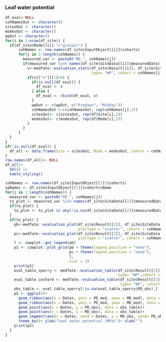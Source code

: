 
### Leaf water potential

```r
df_eval<-NULL
cohNamesOut <- character()
sitesOut <- character()
modesOut <- character()
wpOut <- character()
for(i in 1:nrow(df_site)) {
  if(df_site$Mode[[i]] !="granier") {
      cohNames <- row.names(df_site$InputObject[[i]]$cohorts)
      for(j in 1:length(cohNames)) {
        measured_var <- paste0("MD_", cohNames[j])
        if(measured_var %in% names(df_site$SiteData[[i]]$measuredData)) {
          v<-medfate::evaluation_stats(df_site$Result[[i]], df_site$SiteData[[i]]$measuredData,
                                       type= "WP", cohort = cohNames[j])
          if(v[["n"]][1]>0) {
            if(is.null(df_eval)) {
              df_eval <- v
            } else {
              df_eval <- rbind(df_eval, v)
            }
            wpOut <- c(wpOut, c("Predawn", "Midday"))
            cohNamesOut <-c(cohNamesOut, rep(cohNames[j],2))
            sitesOut<- c(sitesOut, rep(df$Site[i],2))
            modesOut<- c(modesOut, rep(df$Mode[i],2))
          }
        }
      }
  }
}
if(!is.null(df_eval)) {
  df_all <- data.frame(Site = sitesOut, Mode = modesOut, Cohort = cohNamesOut, WP = wpOut, df_eval)
}
row.names(df_all)<- NULL
df_all|>
  kbl() |>
  kable_styling()
```


```r
cohNames <- row.names(df_site$InputObject[[1]]$cohorts)
spNames <- df_site$InputObject[[1]]$cohorts$Name
for(j in 1:length(cohNames)) {
  measured_var <- paste0("PD_", cohNames[j])
  to_plot <- measured_var %in% names(df_site$SiteData[[2]]$measuredData)
  if(to_plot) {
    to_plot <- to_plot && any(!is.na(df_site$SiteData[[2]]$measuredData[[measured_var]]))
  }
  if(to_plot) {
    pb<-medfate::evaluation_plot(df_site$Result[[2]], df_site$SiteData[[2]]$measuredData, type= "WP", 
                                 plotType = "scatter", cohort = cohNames[j])+labs(subtitle="Sperry")
    pc<-medfate::evaluation_plot(df_site$Result[[3]], df_site$SiteData[[3]]$measuredData, type= "WP", 
                                 plotType = "scatter", cohort = cohNames[j])+labs(subtitle="Cochard", title="")
    l <- cowplot::get_legend(pb)
    p1 <- cowplot::plot_grid(pb + theme(legend.position = "none"),
                             pc + theme(legend.position = "none"), 
                             l, 
                             ncol = 3)
    print(p1)
    eval_table_sperry <- medfate::evaluation_table(df_site$Result[[2]], df_site$SiteData[[2]]$measuredData,
                                                   type= "WP",cohort = cohNames[j])
    eval_table_cochard <- medfate::evaluation_table(df_site$Result[[3]], df_site$SiteData[[3]]$measuredData,
                                                    type= "WP", cohort = cohNames[j])
    obs_table <- eval_table_sperry[!is.na(eval_table_sperry$PD_obs),]
    p2 <- ggplot()+
      geom_ribbon(aes(x = Dates, ymin = PD_mod, ymax = MD_mod), data = eval_table_sperry, alpha = 0.5, fill = "green")+
      geom_ribbon(aes(x = Dates, ymin = PD_mod, ymax = MD_mod), data = eval_table_cochard, alpha = 0.5, fill = "blue")+
      geom_point(aes(x = Dates, y = PD_obs), data = obs_table)+
      geom_point(aes(x = Dates, y = MD_obs), data = obs_table)+
      geom_segment(aes(x = Dates, xend = Dates, y = MD_obs, yend= PD_obs), data = obs_table)+
      theme_bw()+ ylab("Leaf water potential (MPa)")+ xlab("")
    print(p2)
  }
}
```